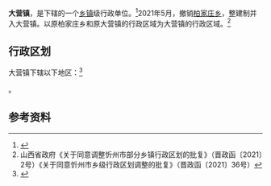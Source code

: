 {{中国乡级行政区|14/09/24/102/000
| 政府驻地 = 大营村
}}

'''大营镇'''，是{{PRC admin/fullname|14/09/24/102/000|3}}下辖的一个[[乡镇|乡镇]]级行政单位。<ref>{{PRC admin/ref sgc|{{PRC admin/parent|14/09/24/102/000}}}}</ref>2021年5月，撤销[[柏家庄乡|柏家庄乡]]，整建制并入大营镇。以原柏家庄乡和原大营镇的行政区域为大营镇的行政区域。<ref>山西省政府《关于同意调整忻州市部分乡镇行政区划的批复》（晋政函〔2021〕2号）《关于同意忻州市乡级行政区划调整的批复》（晋政函〔2021〕36号）</ref>

== 行政区划 ==

大营镇下辖以下地区：<ref>{{PRC admin/ref sgc|14/09/24/102/000}}</ref>

{{PRC admin/children|14/09/24/102/000}}。

== 参考资料 ==

{{reflist}}

{{PRC admin/navcat|14/09/24/102/000}}